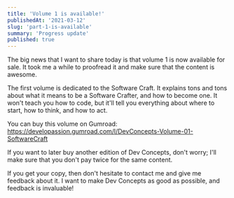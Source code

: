 ```yaml
---
title: 'Volume 1 is available!'
publishedAt: '2021-03-12'
slug: 'part-1-is-available'
summary: 'Progress update'
published: true
---
```


The big news that I want to share today is that volume 1 is now available for sale. It took me a while to proofread it and make sure that the content is awesome.

The first volume is dedicated to the Software Craft. It explains tons and tons about what it means to be a Software Crafter, and how to become one. It won't teach you how to code, but it'll tell you everything about where to start, how to think, and how to act.

You can buy this volume on Gumroad: https://developassion.gumroad.com/l/DevConcepts-Volume-01-SoftwareCraft

If you want to later buy another edition of Dev Concepts, don't worry; I'll make sure that you don't pay twice for the same content.

If you get your copy, then don't hesitate to contact me and give me feedback about it. I want to make Dev Concepts as good as possible, and feedback is invaluable!

<BlogPostSignature />
